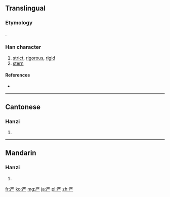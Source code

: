 {{also|厳|嚴}}<!-- may be replaced by zh-forms -->
==Translingual==
{{ja-forms|[[厳]]|严|[[嚴]]}}
===Etymology===
{{Han simp|嚴}}.

===Han character===
{{Han char|rn=1|rad=一|as=06|sn=7|four=|canj=一廿金竹 (MTCH)}}

# [[strict]], [[rigorous]], [[rigid]]
# [[stern]]

====References====
* {{Han ref|kx=0078.131|hdz=10019.100|uh=4E25|ud=20005}}

----

==Cantonese==

===Hanzi===
{{yue-hanzi|jyut=|y=yim4|tra=嚴}}

# {{defn|lang=yue|sort=一06}}

----

==Mandarin==

===Hanzi===
{{cmn-hanzi|tra=嚴|pin=[[yán]] ([[yan2]]), [[bàng]] ([[bang4]])|wg=pang<sup>4</sup>, yen<sup>2</sup>}}

# {{defn|lang=cmn|sort=一06}}

[[fr:严]]
[[ko:严]]
[[mg:严]]
[[ja:严]]
[[pl:严]]
[[zh:严]]